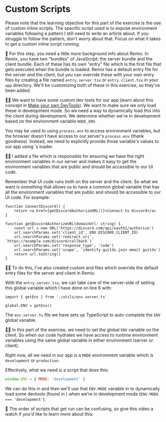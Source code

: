 # Custom Scripts

<EpicVideo url="https://www.epicweb.dev/workshops/full-stack-foundations/scripting/environment-variables-for-client-side-and-server-side" />

<callout-info>
	Please note that the learning objective for this part of the exercise is the
	use of custom inline scripts. The specific script used is to expose
	environment variables following a pattern I still need to write an article
	about. If you struggle to follow the pattern, don't worry about that. Focus on
	what it takes to get a custom inline script running.
</callout-info>

🦉 For this step, you need a little more background info about Remix. In Remix,
you have two "bundles" of JavaScript: the server bundle and the client bundle.
Each of these has its own "entry" file which is the first file that gets
executed when the bundle is loaded. Remix has a default entry file for the
server and the client, but you can override these with your own entry files by
creating a file named `entry.server.tsx` or `entry.client.tsx` in your `app`
directory. We'll be customizing both of these in this exercise, so they've been
added.

👨‍💼 We want to have some custom dev tools for our app (learn about this concept
in [Make your own DevTools](https://kentcdodds.com/blog/make-your-own-dev-tools)).
We want to make sure we only load these in development mode. So we need a way
to dynamically load this into the client during development. We determine
whether we're in development based on the environment variable `NODE_ENV`.

You may be used to using `process.env` to access environment variables, but the
browser doesn't have access to our server's `process.env` (thank goodness).
Instead, we need to explicitly provide those variable's values to our app
using <InlineFile file="app/root.tsx" />'s loader.

🧝‍♂️ I added a <InlineFile file="app/utils/env.server.ts" /> file which is
responsible for ensuring we have the right environment variables in our server
and makes it easy to get the environment variables that are public and should be
accessible to our UI code.

Remember that UI code runs both on the server and the client. So what we want is
something that allows us to have a common global variable that has all the
environment variables that are public and should be accessible to our UI code.
For example:

```tsx filename=app/routes/connect-discord.tsx lines=7
function ConnectDiscord() {
	return <a href={getDiscordAuthorizeURL()}>Connect to Discord</a>
}

function getDiscordAuthorizeURL(domainUrl: string) {
	const url = new URL('https://discord.com/api/oauth2/authorize')
	url.searchParams.set('client_id', ENV.DISCORD_CLIENT_ID)
	url.searchParams.set('redirect_uri', `https://example.com/discord/callback`)
	url.searchParams.set('response_type', 'code')
	url.searchParams.set('scope', 'identify guilds.join email guilds')
	return url.toString()
}
```

🧝‍♂️ To do this, I've also created
custom <InlineFile file="app/entry.server.tsx" />
and <InlineFile file="app/entry.client.tsx" /> files which override the
default entry files for the server and client in Remix.

With the `entry.server.tsx`, we can take care of the server-side of setting this
global variable which I have done on line 6 with:

```tsx lines=6 start=4
import { getEnv } from './utils/env.server.ts'

global.ENV = getEnv()
```

The `env.server.ts` file we have sets up TypeScript to auto-complete the `ENV`
global variable.

👨‍💼 In this part of the exercise, we need to set the global `ENV` variable on the
client. So when our code hydrates we have access to runtime environment
variables using the same global variable in either environment (server or
client).

Right now, all we need in our app is a `MODE` environment variable which is
`development` or `production`.

Effectively, what we need is a script that does this:

```js
window.ENV = { MODE: 'development' }
```

We can do this in <InlineFile file="app/root.tsx" /> and then we'll use that
`ENV.MODE` variable in <InlineFile file="app/entry.client.tsx" /> to dynamically
load some devtools (found in <InlineFile file="app/utils/devtools.tsx" />) when
we're in development mode (`ENV.MODE === 'development'`).

🦉 The order of scripts that get run can be confusing, so give this video a
watch if you'd like to learn more about this:

<EpicVideo url="https://www.epicweb.dev/tips/javascript-module-evaluation-order-on-the-web" />
